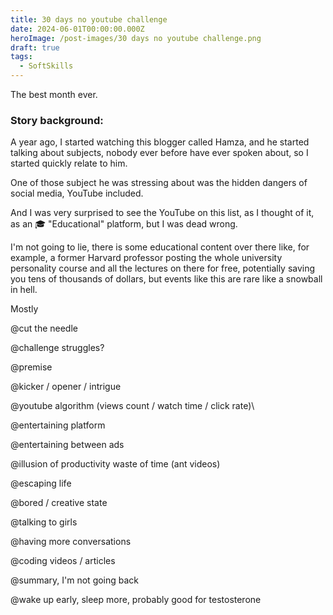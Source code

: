 ```yaml
---
title: 30 days no youtube challenge
date: 2024-06-01T00:00:00.000Z
heroImage: /post-images/30 days no youtube challenge.png
draft: true
tags:
  - SoftSkills
---
```


The best month ever.

### Story background:

A year ago, I started watching this blogger called Hamza, and he started talking about subjects, nobody ever before have ever spoken about, so I started quickly relate to him.

One of those subject he was stressing about was the hidden dangers of social media, YouTube included.

And I was very surprised to see the YouTube on this list, as I thought of it, as an 🎓 "Educational" platform, but I was dead wrong.

I'm not going to lie, there is some educational content over there like, for example, a former Harvard professor posting the whole university personality course and all the lectures on there for free, potentially saving you tens of thousands of dollars, but events like this are rare like a snowball in hell.

Mostly

@cut the needle

@challenge struggles?

@premise

@kicker / opener / intrigue

@youtube algorithm (views count / watch time / click rate)\\

@entertaining platform

@entertaining between ads

@illusion of productivity waste of time (ant videos)

@escaping life

@bored / creative state

@talking to girls

@having more conversations

@coding videos / articles

@summary, I'm not going back

@wake up early, sleep more, probably good for testosterone
